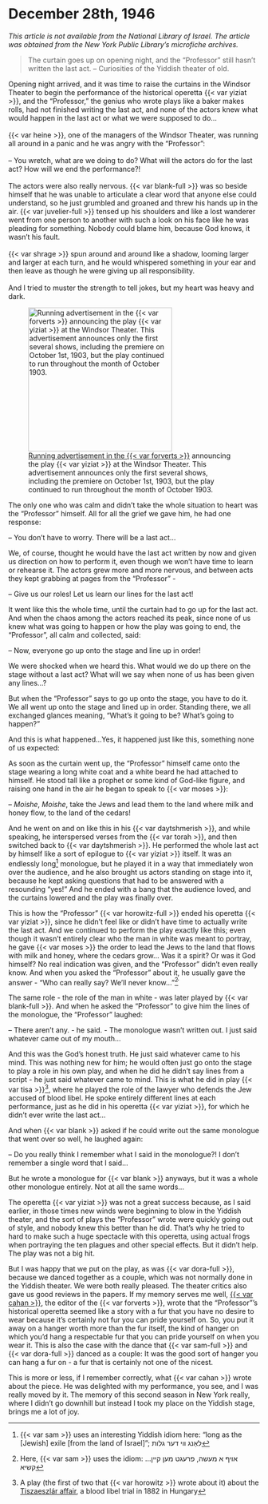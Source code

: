 # December 28th, 1946

_This article is not available from the National Library of Israel. The article was obtained from the New York Public Library's microfiche archives._


> The curtain goes up on opening night, and the "Professor" still hasn't written the last act. -- Curiosities of the Yiddish theater of old.


::: {layout-ncol="2"}

Opening night arrived, and it was time to raise the curtains in the Windsor Theater to begin the performance of the historical operetta {{< var yiziat >}}, and the "Professor," the genius who wrote plays like a baker makes rolls, had not finished writing the last act, and none of the actors knew what would happen in the last act or what we were supposed to do...<br><br>
{{< var heine >}}, one of the managers of the Windsor Theater, was running all around in a panic and he was angry with the "Professor": <br><br>
-- You wretch, what are we doing to do? What will the actors do for the last act? How will we end the performance?!<br><br>
The actors were also really nervous. {{< var blank-full >}} was so beside himself that he was unable to articulate a clear word that anyone else could understand, so he just grumbled and groaned and threw his hands up in the air. {{< var juvelier-full >}} tensed up his shoulders and like a lost wanderer went from one person to another with such a look on his face like he was pleading for something. Nobody could blame him, because God knows, it wasn't his fault.<br><br>
{{< var shrage >}} spun around and around like a shadow, looming larger and larger at each turn, and he would whispered something in your ear and then leave as though he were giving up all responsibility.<br><br>
And I tried to muster the strength to tell jokes, but my heart was heavy and dark.

![[Running advertisement in the {{< var forverts >}}](https://www.nli.org.il/en/newspapers/frw/1903/09/30/01/article/18) announcing the play {{< var yiziat >}} at the Windsor Theater. This advertisement announces only the first several shows, including the premiere on October 1st, 1903, but the play continued to run throughout the month of October 1903.](../img/newspaper_clippings/1903-09-30_forverts.png){width="3in"}

:::

The only one who was calm and didn't take the whole situation to heart was the "Professor" himself. All for all the grief we gave him, he had one response:

-- You don't have to worry. There will be a last act...

We, of course, thought he would have the last act written by now and given us direction on how to perform it, even though we won't have time to learn or rehearse it. The actors grew more and more nervous, and between acts they kept grabbing at pages from the "Professor" -

-- Give us our roles! Let us learn our lines for the last act!

It went like this the whole time, until the curtain had to go up for the last act. And when the chaos among the actors reached its peak, since none of us knew what was going to happen or how the play was going to end, the "Professor", all calm and collected, said:

-- Now, everyone go up onto the stage and line up in order!

We were shocked when we heard this. What would we do up there on the stage without a last act? What will we say when none of us has been given any lines...?

But when the "Professor" says to go up onto the stage, you have to do it. We all went up onto the stage and lined up in order. Standing there, we all exchanged glances meaning, "What's it going to be? What's going to happen?"

And this is what happened...Yes, it happened just like this, something none of us expected:

As soon as the curtain went up, the "Professor" himself came onto the stage wearing a long white coat and a white beard he had attached to himself. He stood tall like a prophet or some kind of God-like figure, and raising one hand in the air he began to speak to {{< var moses >}}:

-- _Moishe_, _Moishe_, take the Jews and lead them to the land where milk and honey flow, to the land of the cedars!

And he went on and on like this in his {{< var daytshmerish >}}, and while speaking, he interspersed verses from the {{< var torah >}}, and then switched back to {{< var daytshmerish >}}. He performed the whole last act by himself like a sort of epilogue to {{< var yiziat >}} itself. It was an endlessly long^[{{< var sam >}} uses an interesting Yiddish idiom here: "long as the [Jewish] exile [from the land of Israel]"; לאַנג ווי דער גלות] monologue, but he played it in a way that immediately won over the audience, and he also brought us actors standing on stage into it, because he kept asking questions that had to be answered with a resounding "yes!" And he ended with a bang that the audience loved, and the curtains lowered and the play was finally over.

This is how the "Professor" {{< var horowitz-full >}} ended his operetta {{< var yiziat >}}, since he didn't feel like or didn't have time to actually write the last act. And we continued to perform the play exactly like this; even though it wasn't entirely clear who the man in white was meant to portray, he gave {{< var moses >}} the order to lead the Jews to the land that flows with milk and honey, where the cedars grow... Was it a spirit? Or was it God himself? No real indication was given, and the "Professor" didn't even really know. And when you asked the "Professor" about it, he usually gave the answer - "Who can really say? We'll never know..."^[Here, {{< var sam >}} uses the idiom: ...אויף א מעשה, פרעגט מען קיין קשיא]ֿֿ

The same role - the role of the man in white - was later played by {{< var blank-full >}}. And when he asked the "Professor" to give him the lines of the monologue, the "Professor" laughed:

-- There aren't any. - he said. - The monologue wasn't written out. I just said whatever came out of my mouth...

And this was the God's honest truth. He just said whatever came to his mind. This was nothing new for him; he would often just go onto the stage to play a role in his own play, and when he did he didn't say lines from a script - he just said whatever came to mind. This is what he did in play {{< var tisa >}}^[A play (the first of two that {{< var horowitz >}} wrote about it) about the [Tiszaeszlár affair](https://en.wikipedia.org/wiki/Tiszaeszlár_affair), a blood libel trial in 1882 in Hungary], where he played the role of the lawyer who defends the Jew accused of blood libel. He spoke entirely different lines at each performance, just as he did in his operetta {{< var yiziat >}}, for which he didn't ever write the last act...

And when {{< var blank >}} asked if he could write out the same monologue that went over so well, he laughed again:

-- Do you really think I remember what I said in the monologue?! I don't remember a single word that I said...

But he wrote a monologue for {{< var blank >}} anyways, but it was a whole other monologue entirely. Not at all the same words...

The operetta {{< var yiziat >}} was not a great success because, as I said earlier, in those times new winds were beginning to blow in the Yiddish theater, and the sort of plays the "Professor" wrote were quickly going out of style, and nobody knew this better than he did. That's why he tried to hard to make such a huge spectacle with this operetta, using actual frogs when portraying the ten plagues and other special effects. But it didn't help. The play was not a big hit.

But I was happy that we put on the play, as was {{< var dora-full >}}, because we danced together as a couple, which was not normally done in the Yiddish theater. We were both really pleased. The theater critics also gave us good reviews in the papers. If my memory serves me well, [{{< var cahan >}}](https://en.wikipedia.org/wiki/Abraham_Cahan), the editor of the {{< var forverts >}}, wrote that the "Professor"'s historical operetta seemed like a story with a fur that you have no desire to wear because it's certainly not fur you can pride yourself on. So, you put it away on a hanger worth more than the fur itself, the kind of hanger on which you'd hang a respectable fur that you can pride yourself on when you wear it. This is also the case with the dance that {{< var sam-full >}} and {{< var dora-full >}} danced as a couple: It was the good sort of hanger you can hang a fur on - a fur that is certainly not one of the nicest.

This is more or less, if I remember correctly,  what {{< var cahan >}} wrote about the piece. He was delighted with my performance, you see, and I was really moved by it. The memory of this second season in New York really, where I didn't go downhill but instead I took my place on the Yiddish stage, brings me a lot of joy.
